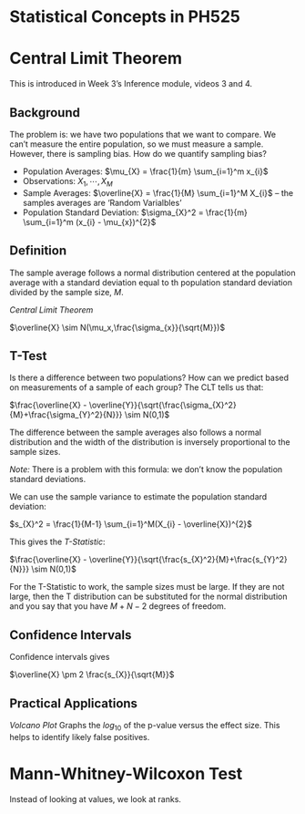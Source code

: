 Statistical Concepts in PH525
========================================================

# Central Limit Theorem

This is introduced in Week 3's Inference module, videos 3 and 4.

## Background

The problem is: we have two populations that we want to compare. We can't measure the entire population, so we must measure a sample. However, there is sampling bias. How do we quantify sampling bias?

* Population Averages: $\mu_{X} = \frac{1}{m} \sum_{i=1}^m x_{i}$
* Observations: $X_{1},\cdots,X_{M}$
* Sample Averages: $\overline{X} = \frac{1}{M} \sum_{i=1}^M X_{i}$ -- the samples averages are
'Random Varialbles'
* Population Standard Deviation: $\sigma_{X}^2 = \frac{1}{m} \sum_{i=1}^m (x_{i} - \mu_{x})^{2}$

## Definition

The sample average follows a normal distribution centered at the population average with a standard deviation equal to th population standard deviation divided by the sample size, $M$.

*Central Limit Theorem*

$\overline{X} \sim N(\mu_x,\frac{\sigma_{x}}{\sqrt{M}})$

## T-Test

Is there a difference between two populations? How can we predict based on measurements of a sample of each group? The CLT tells us that:

$\frac{\overline{X} - \overline{Y}}{\sqrt{\frac{\sigma_{X}^2}{M}+\frac{\sigma_{Y}^2}{N}}} \sim N(0,1)$

The difference between the sample averages also follows a normal distribution and the width of the distribution is inversely proportional to the sample sizes.

*Note:* There is a problem with this formula: we don't know the population standard deviations.

We can use the sample variance to estimate the population standard deviation:

$s_{X}^2 = \frac{1}{M-1} \sum_{i=1}^M(X_{i} - \overline{X})^{2}$

This gives the *T-Statistic*:

$\frac{\overline{X} - \overline{Y}}{\sqrt{\frac{s_{X}^2}{M}+\frac{s_{Y}^2}{N}}} \sim N(0,1)$

For the T-Statistic to work, the sample sizes must be large. If they are not large, then the T distribution can be substituted for the normal distribution and you say that you have $M + N - 2$ degrees of freedom.

## Confidence Intervals

Confidence intervals gives 

$\overline{X} \pm 2 \frac{s_{X}}{\sqrt{M}}$

## Practical Applications

*Volcano Plot*
Graphs the $log_{10}$ of the p-value versus the effect size. This helps to identify likely false positives.

# Mann-Whitney-Wilcoxon Test

Instead of looking at values, we look at ranks. 

